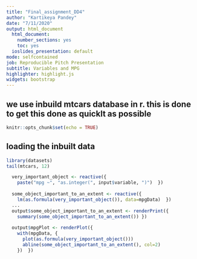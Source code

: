 ---
title: "Final_assignment_DD4"
author: "Kartikeya Pandey"
date: "7/11/2020"
output: html_document
  html_document:
    number_sections: yes
    toc: yes
  ioslides_presentation: default
mode: selfcontained
job: Reproducible Pitch Presentation
subtitle: Variables and MPG
highlighter: highlight.js
widgets: bootstrap
---
## we use inbuild mtcars database in r. this is done to get this done as quicklt as possible
```{r setup, include=FALSE}
knitr::opts_chunk$set(echo = TRUE)
```
## loading the inbuilt data 

```{r cars}
library(datasets)
tail(mtcars, 12)
```


```{r }


  very_important_object <- reactive({
    paste("mpg ~", "as.integer(", input$variable, ")")  })
  
  some_object_important_to_an_extent <- reactive({
    lm(as.formula(very_important_object()), data=mpgData)  })
  ...
  output$some_object_important_to_an_extent <- renderPrint({
    summary(some_object_important_to_an_extent()) })
  
  output$mpgPlot <- renderPlot({
    with(mpgData, {
      plot(as.formula(very_important_object()))
      abline(some_object_important_to_an_extent(), col=2)
    })  })
```

